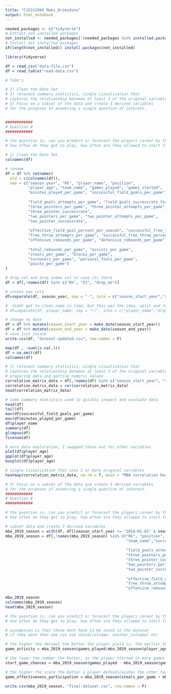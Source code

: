 ```yaml
---
title: "C15311966_Maks_Drzezdzon"
output: html_notebook
---
```




```r
needed_packages <- c("tidyverse")                      
# Extract not installed packages
not_installed <- needed_packages[!(needed_packages %in% installed.packages()[ , "Package"])]    
# Install not installed packages
if(length(not_installed)) install.packages(not_installed)

library(tidyverse)

df = read_csv("data-file.csv")
df = read_table("read-data.csv")

# ToDo's

# 1) Clean the Data Set
# 2) relevant summary statistics, single visualisation that 
# captures the relationship between at least 3 of the original variables
# 3) Focus on a subset of the data and create 3 derived variables 
# for the purposes of answering a single question of interest.


############
# Question #
############

# the question is, can you predict or forecast the players career by their activity 
# how often do they get to play, how often are they allowed to start from the beginning etc

```


```r
# 1) Clean the Data Set
colnames(df)

# rename 
df = df %>% setnames(
  old = c(colnames(df)),
  new = c("season_year", "Rk", "player_name", "position",
          "player_age", "team_name", "games_played", "games_started",
          "minutes_played_per_game", "successful_field_goals_per_game", 
          
          "field_goals_attempts_per_game", "field_goals_successrate_for_season",
          "three_pointers_per_game", "three_pointer_attempts_per_game",
          "three_pointer_successrate",
          "two_pointers_per_game", "two_pointer_attempts_per_game",
          "two_pointer_successrate",
          
          "effective_field_goal_percent_per_season", "successful_free_throws_per_game",
          "free_throw_attempts_per_game", "successful_free_throw_percentage_per_season",
          "offensive_rebounds_per_game", "defensive_rebounds_per_game",
          
          "total_rebounds_per_game", "assists_per_game",
          "steals_per_game", "blocks_per_game",
          "turnovers_per_game", "personal_fouls_per_game",
          "points_per_game")
)

# drop col and drop index col in case its there
df = df[,!names(df) %in% c("Rk", "X1", "drop_me")]

# create new cols
df=separate(df, season_year, sep = "-", into = c("season_start_year","season_end_year"))

#  didnt get to clean name in time, but this was the idea, split and remove escape character simliar method to the date above
# df=separate(df, player_name, sep = "\\", into = c("player_name","drop_me"))

# change to date
df = df %>% mutate(season_start_year = make_date(season_start_year))
df = df %>% mutate(season_end_year = make_date(season_end_year))
# save just incase
write.csv(df, "dataset-updated.csv", row.names = F)

map(df , ~sum(is.na(.)))
df = na.omit(df)
colnames(df)

```

```r
# 2) relevant summary statistics, single visualization that 
# captures the relationship between at least 3 of the original variables
# preparing data and getting numeric values
correlation_matrix_data = df[,!names(df) %in% c("season_start_year", "season_end_year", "player_name", "position", "team_name")]
correlation_matrix_data = cor(correlation_matrix_data)
head(correlation_matrix_data)

# some summary statistics used to quickly inspect and evaluate data
head(df)
tail(df)
max(df$successful_field_goals_per_game)
max(df$minutes_played_per_game)
df$player_name
summary(df)
glimpse(df)
fivenum(df)

# more data exploration, I swapped these out for other variables 
plot(df$player_age)
qqplot(df$player_age)
boxplot(df$player_age)

# single visualization that uses 3 or more original variables
heatmap(correlation_matrix_data, na.rm = T, main = "MBA correlation heat map")

```

```r
# 3) Focus on a subset of the data and create 3 derived variables 
# for the purposes of answering a single question of interest.
############
# Question #
############

# the question is, can you predict or forecast the players career by their activity 
# how often do they get to play, how often are they allowed to start from the beginning etc

# subset data and create 3 derived variables
mba_2019_season = with(df, df[(season_start_year <= "2018-01-01" & season_end_year >= "2019-01-01"), ])
mba_2019_season = df[,!names(mba_2019_season) %in% c("Rk", "position",
                                                     "team_name","successful_field_goals_per_game", 
                                                     
                                                     "field_goals_attempts_per_game", "field_goals_successrate_for_season",
                                                     "three_pointers_per_game", "three_pointer_attempts_per_game",
                                                     "three_pointer_successrate",
                                                     "two_pointers_per_game", "two_pointer_attempts_per_game",
                                                     "two_pointer_successrate",
                                                     
                                                     "effective_field_goal_percent_per_season", "successful_free_throws_per_game",
                                                     "free_throw_attempts_per_game", "successful_free_throw_percentage_per_season",
                                                     "offensive_rebounds_per_game", "defensive_rebounds_per_game")]

mba_2019_season
colnames(mba_2019_season)
head(mba_2019_season)

# the question is, can you predict or forecast the players career by their activity 
# how often do they get to play, how often are they allowed to start from the beginning etc

# assumption is that these dont have to be saved in the dataset
# if they were then one can use cbind(colname, another_colname) etc

# the higher the decimal the better the player yield is, the earlier they are in their career as younger players tend to get more field time
game_activity = mba_2019_season$games_played/mba_2019_season$player_age

# the lower the number the better, as the player started in more games
start_game_chances = mba_2019_season$games_played - mba_2019_season$games_started

# the higher the score the better a player defends/pushes the other team back
game_effectiveness_participation = mba_2019_season$steals_per_game + mba_2019_season$assists_per_game + mba_2019_season$blocks_per_game

write.csv(mba_2019_season, "final-dataset.csv", row.names = F)
 
```